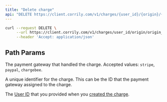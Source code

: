 ```yaml
---
title: "Delete charge"
api: "DELETE https://client.corrily.com/v1/charges/{user_id}/{origin}/{origin_id}"
---
```


<RequestExample>

```bash Response
curl --request DELETE \
     --url https://client.corrily.com/v1/charges/user_id/origin/origin_id \
     --header 'Accept: application/json'
```

</RequestExample>

## Path Params

<ParamField path="origin" type="string" required>

The payment gateway that handled the charge. Accepted values: `stripe`,
`paypal`, `chargebee`.

</ParamField>

<ParamField path="origin_id" type="string" required>

A unique identifier for the charge. This can be the ID that the payment
gateway assigned to the charge.

</ParamField>

<ParamField path="user_id" type="string" required>

The [User ID](../users/user-id) that you provided when you
[created the charge](./create-charge).

</ParamField>

